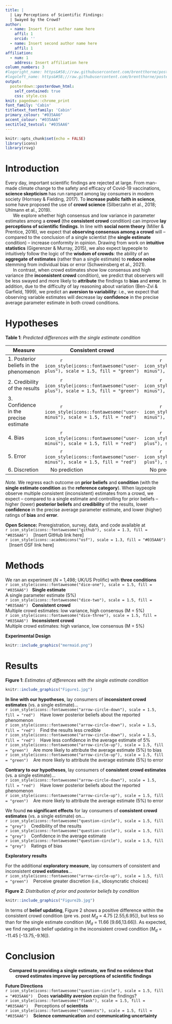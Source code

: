 ```yaml
---
title: |
  | Lay Perceptions of Scientific Findings:
  | Swayed by the Crowd?
author:
  - name: Insert first author name here 
    affil: 1
    orcid: ''
  - name: Insert second author name here
    affil: 1
affiliation:
  - num: 1
    address: Insert affiliation here
column_numbers: 3
#logoright_name: https&#58;//raw.githubusercontent.com/brentthorne/posterdown/master/images/betterhexlogo.png
#logoleft_name: https&#58;//raw.githubusercontent.com/brentthorne/posterdown/master/images/betterhexlogo.png
output: 
  posterdown::posterdown_html:
    self_contained: true
    css: style.css
knit: pagedown::chrome_print
font_family: 'Cabin'
titletext_fontfamily: 'Cabin'
primary_colour: "#035AA6"
accent_colour: "#035AA6"
sectitle2_textcol: "#035AA6"
---
```


```r
knitr::opts_chunk$set(echo = FALSE)
library(icons)
library(rsvg)
```

# Introduction

Every day, important scientific findings are rejected at large. From man-made climate change to the safety and efficacy of Covid-19 vaccinations, **science skepticism** has run rampant among lay consumers in modern society (Hornsey & Fielding, 2017). To **increase public faith in science**, some have proposed the use of **crowd science** (Silberzahn et al., 2018; Uhlmann et al., 2019).  
 $~~~~~$ We explore whether high consensus and low variance in parameter estimates among a **crowd** (the **consistent crowd** condition) can improve **lay perceptions of scientific findings**. In line with **social norm theory** (Miller & Prentice, 2016), we expect that **observing consensus among a crowd** will -- compared to the conclusion of a single scientist (the **single estimate** condition) -- increase conformity in opinion. Drawing from work on **intuitive statistics** (Gigerenzer & Murray, 2015), we also expect laypeople to intuitively follow the logic of the **wisdom of crowds**: the ability of an **aggregate of estimates** (rather than a single estimate) to **reduce noise** stemming from individual bias or error (Schweinsberg et al., 2021).  
  $~~~~~$ In contrast, when crowd estimates show low consensus and high variance (the **inconsistent crowd** condition), we predict that observers will be less swayed and more likely to **attribute** the findings to **bias** and **error**. In addition, due to the difficulty of lay reasoning about variation (Ben-Zvi & Garfield, 1999), we predict an **aversion to variability**: i.e., we expect that observing variable estimates will decrease lay **confidence** in the precise average parameter estimate in both crowd conditions.   
 
# Hypotheses
 **Table 1**: *Predicted differences with the single estimate condition*  

| Measure | Consistent crowd | Inconsistent crowd |
| ------------- |  ------------- | ------------- | 
| 1. Posterior beliefs in the phenomenon | $~~~~~~~~~~$ `r icon_style(icons::fontawesome("user-plus"), scale = 1.5, fill = "green")`  | $~~~~~~~~~~$ `r icon_style(icons::fontawesome("user-minus"), scale = 1.5, fill = "red")` |
|2. Credibility of the results | $~~~~~~~~~~$ `r icon_style(icons::fontawesome("user-plus"), scale = 1.5, fill = "green")` | $~~~~~~~~~~$ `r icon_style(icons::fontawesome("user-minus"), scale = 1.5, fill = "red")` |
| 3. Confidence in the precise estimate  | $~~~~~~~~~~$ `r icon_style(icons::fontawesome("user-minus"), scale = 1.5, fill = "red")`  | $~~~~~~~~~~$ `r icon_style(icons::fontawesome("user-minus"), scale = 1.5, fill = "red")` | 
| 4. Bias | $~~~~~~~~~~$ `r icon_style(icons::fontawesome("user-minus"), scale = 1.5, fill = "red")` | $~~~~~~~~~~$ `r icon_style(icons::fontawesome("user-plus"), scale = 1.5, fill = "green")` |
| 5. Error | $~~~~~~~~~~$ `r icon_style(icons::fontawesome("user-minus"), scale = 1.5, fill = "red")` | $~~~~~~~~~~$ `r icon_style(icons::fontawesome("user-plus"), scale = 1.5, fill = "green")` |
| 6. Discretion | $~~~$ No prediction | $~~~$ No prediction |  
*Note.* We regress each outcome on **prior beliefs** and **condition** (with the **single estimate condition** as the **reference category**). When laypeople observe multiple consistent (inconsistent) estimates from a crowd, we expect -- compared to a single estimate and controlling for prior beliefs -- higher (lower) **posterior beliefs** and **credibility** of the results, lower **confidence** in the precise average parameter estimate, and lower (higher) ratings of **bias** and **error**.  

**Open Science:** Preregistration, survey, data, and code available at        
`r icon_style(icons::fontawesome("github"), scale = 1.3, fill = "#035AA6")` $~~$ [Insert GitHub link here]   
`r icon_style(icons::academicons("osf"), scale = 1.3, fill = "#035AA6")` $~~$ [Insert OSF link here]

# Methods

We ran an experiment (*N* = 1,498; UK/US Prolific) with **three conditions**  
`r icon_style(icons::fontawesome("dice-one"), scale = 1.5, fill = "#035AA6")` $~$ **Single estimate**  
A single parameter estimate (5%)   
`r icon_style(icons::fontawesome("dice-two"), scale = 1.5, fill = "#035AA6")` $~$ **Consistent crowd**  
Multiple crowd estimates: low variance, high consensus (M = 5%)  
`r icon_style(icons::fontawesome("dice-three"), scale = 1.5, fill = "#035AA6")` $~$ **Inconsistent crowd**  
Multiple crowd estimates: high variance, low consensus (M = 5%) 

**Experimental Design**  

```r
knitr::include_graphics("mermaid.png")
```

# Results

**Figure 1**: *Estimates of differences with the single estimate condition*
```r
knitr::include_graphics("Figure1.jpg")
```
**In line with our hypotheses**, lay consumers of **inconsistent crowd estimates** (vs. a single estimate)...  
`r icon_style(icons::fontawesome("arrow-circle-down"), scale = 1.5, fill = "red")` $~~$ Have lower posterior beliefs about the reported phenomenon  
`r icon_style(icons::fontawesome("arrow-circle-down"), scale = 1.5, fill = "red")` $~~$ Find the results less credible  
`r icon_style(icons::fontawesome("arrow-circle-down"), scale = 1.5, fill = "red")` $~~$ Have less confidence in the average estimate of 5%  
`r icon_style(icons::fontawesome("arrow-circle-up"), scale = 1.5, fill = "green")` $~~$ Are more likely to attribute the average estimate (5%) to bias   
`r icon_style(icons::fontawesome("arrow-circle-up"), scale = 1.5, fill = "green")` $~~$ Are more likely to attribute the average estimate (5%) to error   

**Contrary to our hypotheses**, lay consumers of **consistent crowd estimates** (vs. a single estimate)...  
`r icon_style(icons::fontawesome("arrow-circle-down"), scale = 1.5, fill = "red")` $~~$ Have lower posterior beliefs about the reported phenomenon  
`r icon_style(icons::fontawesome("arrow-circle-up"), scale = 1.5, fill = "green")` $~~$ Are more likely to attribute the average estimate (5%) to error  

We found **no significant effects** for lay consumers of **consistent crowd estimates** (vs. a single estimate) on...  
`r icon_style(icons::fontawesome("question-circle"), scale = 1.5, fill = "grey")` $~~$ Credibility of the results  
`r icon_style(icons::fontawesome("question-circle"), scale = 1.5, fill = "grey")` $~~$ Confidence in the average estimate   
`r icon_style(icons::fontawesome("question-circle"), scale = 1.5, fill = "grey")` $~~$ Ratings of bias 

**Exploratory results**

For the additional **exploratory measure**, lay consumers of consistent and inconsistent **crowd estimates**...  
`r icon_style(icons::fontawesome("arrow-circle-up"), scale = 1.5, fill = "green")` $~~$ Perceive greater discretion (i.e., idiosyncratic choices)   

**Figure 2**: *Distribution of prior and posterior beliefs by condition*  
```r
knitr::include_graphics("Figure2b.jpg")
```

In terms of **belief updating**, Figure 2 shows a positive difference within the consistent crowd condition $($pre vs. post $M_d$ = 4.75 [2.55,6.95]$)$, but less so than for the single estimate condition $(M_d$ = 11.66 [9.66,13.66]$)$. As expected, we find negative belief updating in the inconsistent crowd condition $(M_d$ = -11.45 [-13.75,-9.16]$)$.

# Conclusion 
 $~~$ **Compared to providing a single estimate, we find no evidence that**   
 $~~~~~~~$ **crowd estimates improve lay perceptions of scientific findings**

**Future Directions**  
`r icon_style(icons::fontawesome("question-circle"), scale = 1.5, fill = "#035AA6")` $~~$ Does **variability aversion** explain the findings?  
`r icon_style(icons::fontawesome("flask"), scale = 1.5, fill = "#035AA6")` $~~~$ Perceptions of **scientists**  
`r icon_style(icons::fontawesome("comments"), scale = 1.5, fill = "#035AA6")` $~~$ **Science communication** and **communicating uncertainty**